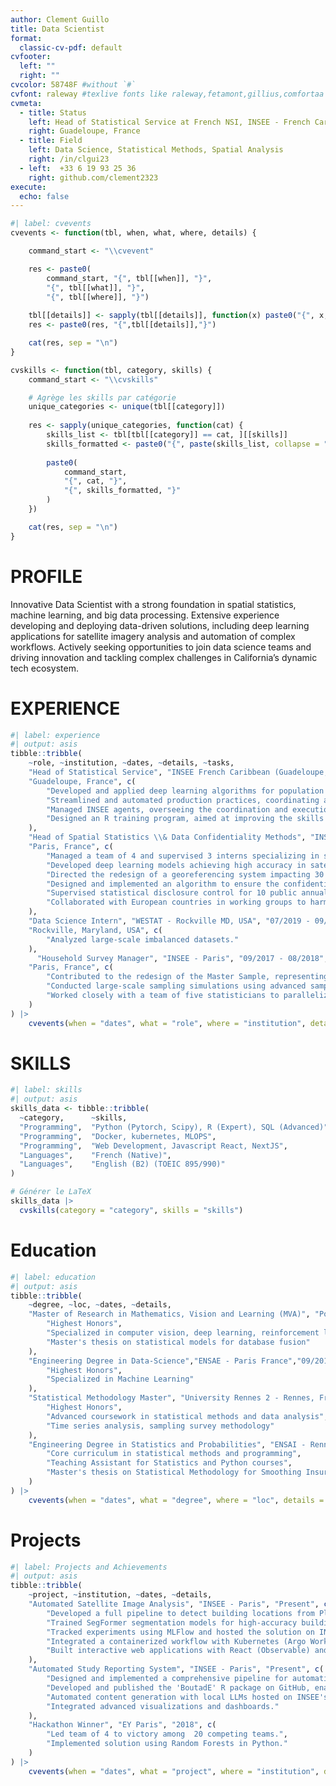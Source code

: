 ```yaml
---
author: Clement Guillo
title: Data Scientist
format:
  classic-cv-pdf: default
cvfooter:
  left: ""
  right: ""
cvcolor: 58748F #without `#`
cvfont: raleway #texlive fonts like raleway,fetamont,gillius,comfortaa
cvmeta:
  - title: Status
    left: Head of Statistical Service at French NSI, INSEE - French Caribbean.
    right: Guadeloupe, France
  - title: Field
    left: Data Science, Statistical Methods, Spatial Analysis 
    right: /in/clgui23
  - left:  +33 6 19 93 25 36
    right: github.com/clement2323  
execute:
  echo: false
---
```


```r

#| label: cvevents
cvevents <- function(tbl, when, what, where, details) {

    command_start <- "\\cvevent"

    res <- paste0(
        command_start, "{", tbl[[when]], "}", 
        "{", tbl[[what]], "}",
        "{", tbl[[where]], "}")
    
    tbl[[details]] <- sapply(tbl[[details]], function(x) paste0("{", x, "}", collapse = ","))
    res <- paste0(res, "{",tbl[[details]],"}")

    cat(res, sep = "\n")
}

cvskills <- function(tbl, category, skills) {
    command_start <- "\\cvskills"

    # Agrège les skills par catégorie
    unique_categories <- unique(tbl[[category]])
    
    res <- sapply(unique_categories, function(cat) {
        skills_list <- tbl[tbl[[category]] == cat, ][[skills]]
        skills_formatted <- paste0("{", paste(skills_list, collapse = "},{"), "}")
        
        paste0(
            command_start,
            "{", cat, "}",
            "{", skills_formatted, "}"
        )
    })

    cat(res, sep = "\n")
}
```



# PROFILE

Innovative Data Scientist with a strong foundation in spatial statistics, machine learning, and big data processing. Extensive experience developing and deploying data-driven solutions, including deep learning applications for satellite imagery analysis and automation of complex workflows. Actively seeking opportunities to join data science teams and driving innovation and tackling complex challenges in California’s dynamic tech ecosystem.

# EXPERIENCE

```r
#| label: experience
#| output: asis
tibble::tribble(
    ~role, ~institution, ~dates, ~details, ~tasks,
    "Head of Statistical Service", "INSEE French Caribbean (Guadeloupe, Martinique, Guiana)", "09/2023 - Present",
    "Guadeloupe, France", c(
        "Developed and applied deep learning algorithms for population census by processing thousands of satellite images of overseas territories (including Réunion and Mayotte). Delivered a trained segmentation model based on these images and deployed the results through an application to support population census estimates.",
        "Streamlined and automated production practices, coordinating all local teams.",
        "Managed INSEE agents, overseeing the coordination and execution of on-the-ground survey operations.",
        "Designed an R training program, aimed at improving the skills of 20 agents."
    ),
    "Head of Spatial Statistics \\& Data Confidentiality Methods", "INSEE - Paris", "09/2019 - 08/2023",
    "Paris, France", c(
        "Managed a team of 4 and supervised 3 interns specializing in satellite images analysis.",
        "Developed deep learning models achieving high accuracy in satellite image segmentation for land cover detection.",
        "Directed the redesign of a georeferencing system impacting 30 million address records.",
        "Designed and implemented an algorithm to ensure the confidentiality of gridded data across France, addressing differentiation attacks and enabling large-scale data dissemination.",
        "Supervised statistical disclosure control for 10 public annual INSEE surveys.",
        "Collaborated with European countries in working groups to harmonize methodologies for spatial analysis and statistical disclosure control at the European level."
    ),
    "Data Science Intern", "WESTAT - Rockville MD, USA", "07/2019 - 09/2019",
    "Rockville, Maryland, USA", c(
        "Analyzed large-scale imbalanced datasets."
    ),
      "Household Survey Manager", "INSEE - Paris", "09/2017 - 08/2018",
    "Paris, France", c(
        "Contributed to the redesign of the Master Sample, representing the nationwide household sampling framework for INSEE surveys.",
        "Conducted large-scale sampling simulations using advanced sampling methods impacting the work of nearly 700 field interviewers.", 
        "Worked closely with a team of five statisticians to parallelize processing workflows and analyze results"
    )
) |>
    cvevents(when = "dates", what = "role", where = "institution", details = "tasks")

```



# SKILLS
```r
#| label: skills
#| output: asis
skills_data <- tibble::tribble(
  ~category,      ~skills,
  "Programming",  "Python (Pytorch, Scipy), R (Expert), SQL (Advanced)",
  "Programming",  "Docker, kubernetes, MLOPS",
  "Programming",  "Web Development, Javascript React, NextJS",
  "Languages",    "French (Native)",
  "Languages",    "English (B2) (TOEIC 895/990)"
)

# Générer le LaTeX
skills_data |>
  cvskills(category = "category", skills = "skills")

```

# Education

```r
#| label: education
#| output: asis
tibble::tribble(
    ~degree, ~loc, ~dates, ~details,
    "Master of Research in Mathematics, Vision and Learning (MVA)", "Polytechnique Paris", "09/2019 - 08/2020", c(
        "Highest Honors",
        "Specialized in computer vision, deep learning, reinforcement learning, kernel methods",
        "Master's thesis on statistical models for database fusion"
    ),
    "Engineering Degree in Data-Science","ENSAE - Paris France","09/2018 - 08/2020",c(
        "Highest Honors",
        "Specialized in Machine Learning"
    ),
    "Statistical Methodology Master", "University Rennes 2 - Rennes, France", "09/2013 - 08/2014", c(
        "Highest Honors",
        "Advanced coursework in statistical methods and data analysis",
        "Time series analysis, sampling survey methodology"
    ),
    "Engineering Degree in Statistics and Probabilities", "ENSAI - Rennes, France", "09/2011 - 08/2013", c(
        "Core curriculum in statistical methods and programming",
        "Teaching Assistant for Statistics and Python courses",
        "Master's thesis on Statistical Methodology for Smoothing Insurance Claims with Time Series Analysis"
    )
) |>
    cvevents(when = "dates", what = "degree", where = "loc", details = "details")
```

# Projects
```r
#| label: Projects and Achievements
#| output: asis
tibble::tribble(
    ~project, ~institution, ~dates, ~details,
    "Automated Satellite Image Analysis", "INSEE - Paris", "Present", c(
        "Developed a full pipeline to detect building locations from Pleiades satellite images.",
        "Trained SegFormer segmentation models for high-accuracy building detection.",
        "Tracked experiments using MLFlow and hosted the solution on INSEE's Kubernetes cluster.",
        "Integrated a containerized workflow with Kubernetes (Argo Workflows and ArgoCD).",
        "Built interactive web applications with React (Observable) and GeoServer for result visualization."
    ),
    "Automated Study Reporting System", "INSEE - Paris", "Present", c(
        "Designed and implemented a comprehensive pipeline for automating study report production using R.",
        "Developed and published the 'BoutadE' R package on GitHub, enabling rapid, reproducible reporting workflows.",
        "Automated content generation with local LLMs hosted on INSEE's Kubernetes cluster.",
        "Integrated advanced visualizations and dashboards."
    ),
    "Hackathon Winner", "EY Paris", "2018", c(
        "Led team of 4 to victory among  20 competing teams.",
        "Implemented solution using Random Forests in Python."
    )
) |>
    cvevents(when = "dates", what = "project", where = "institution", details = "details")
```
